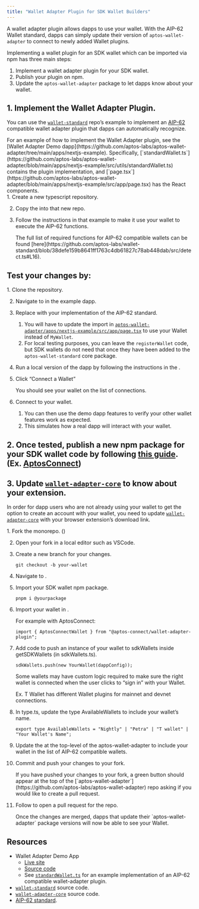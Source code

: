 ```yaml
---
title: "Wallet Adapter Plugin for SDK Wallet Builders"
---
```


A wallet adapter plugin allows dapps to use your wallet. With the AIP-62 Wallet standard, dapps can simply update their version of `aptos-wallet-adapter` to connect to newly added Wallet plugins.


Implementing a wallet plugin for an SDK wallet which can be imported via npm has three main steps:

1. Implement a wallet adapter plugin for your SDK wallet.
2. Publish your plugin on npm.
3. Update the `aptos-wallet-adapter` package to let dapps know about your wallet.

## 1. Implement the Wallet Adapter Plugin.

You can use the [`wallet-standard`](https://github.com/aptos-labs/wallet-standard) repo’s example to implement an [AIP-62](https://github.com/aptos-foundation/AIPs/blob/main/aips/aip-62.md) compatible wallet adapter plugin that dapps can automatically recognize.

<Aside type="note">
  For an example of how to implement the Wallet Adapter plugin, see the [Wallet Adapter Demo dapp](https://github.com/aptos-labs/aptos-wallet-adapter/tree/main/apps/nextjs-example). Specifically, [`standardWallet.ts`](https://github.com/aptos-labs/aptos-wallet-adapter/blob/main/apps/nextjs-example/src/utils/standardWallet.ts) contains the plugin implementation, and [`page.tsx`](https://github.com/aptos-labs/aptos-wallet-adapter/blob/main/apps/nextjs-example/src/app/page.tsx) has the React components.
</Aside>

<Steps>
  1. Create a new typescript repository.

  2. Copy the  into that new repo.

  3. Follow the instructions in that example to make it use your wallet to execute the AIP-62 functions.

     <Aside type="note">
       The full list of required functions for AIP-62 compatible wallets can be found [here](https://github.com/aptos-labs/wallet-standard/blob/38defe159b8641ff1763c4db61827c78ab448dab/src/detect.ts#L16).
     </Aside>
</Steps>

## Test your changes by:

<Steps>
  1. Clone the  repository.

  2. Navigate to  in the example dapp.

  3. Replace  with your implementation of the AIP-62 standard.

     1. You will have to update the import in [`aptos-wallet-adapter/apps/nextjs-example/src/app/page.tsx`](https://github.com/aptos-labs/aptos-wallet-adapter/blob/main/apps/nextjs-example/src/app/page.tsx) to use your Wallet instead of `MyWallet`.
     2. For local testing purposes, you can leave the `registerWallet` code, but SDK wallets do not need that once they have been added to the `aptos-wallet-standard` core package.

  4. Run a local version of the dapp by following the instructions in the .

  5. Click “Connect a Wallet”

     You should see your wallet on the list of connections.

  6. Connect to your wallet.

     1. You can then use the demo dapp features to verify your other wallet features work as expected.
     2. This simulates how a real dapp will interact with your wallet.
</Steps>

## 2. Once tested, publish a new npm package for your SDK wallet code by following [this guide](https://docs.npmjs.com/creating-and-publishing-scoped-public-packages). (Ex. [AptosConnect](https://www.npmjs.com/package/@aptos-connect/wallet-adapter-plugin))

## 3. Update [`wallet-adapter-core`](https://github.com/aptos-labs/aptos-wallet-adapter/tree/main/packages/wallet-adapter-core) to know about your extension.

In order for dapp users who are not already using your wallet to get the option to create an account with your wallet, you need to update [`wallet-adapter-core`](https://github.com/aptos-labs/aptos-wallet-adapter/tree/main/packages/wallet-adapter-core) with your browser extension’s download link.

<Steps>
  1. Fork the  monorepo. ()

  2. Open your fork in a local editor such as VSCode.

  3. Create a new branch for your changes.

     ```shellscript filename="Terminal"
     git checkout -b your-wallet
     ```

  4. Navigate to .

  5. Import your SDK wallet npm package.

     ```shellscript filename="Terminal"
     pnpm i @yourpackage
     ```

  6. Import your wallet in .

     For example with AptosConnect:

     ```tsx filename="Example.tsx"
     import { AptosConnectWallet } from "@aptos-connect/wallet-adapter-plugin";
     ```

  7. Add code to push an instance of your wallet to sdkWallets inside getSDKWallets (in sdkWallets.ts).

     ```tsx filename="Example.tsx"
     sdkWallets.push(new YourWallet(dappConfig));
     ```

     <Aside type="caution">
       Some wallets may have custom logic required to make sure the right wallet is connected when the user clicks to “sign in” with your Wallet.

       Ex. T Wallet has different Wallet plugins for mainnet and devnet connections.
     </Aside>

  8. In type.ts, update the type AvailableWallets to include your wallet’s name.

     ```tsx filename="Example.tsx"
     export type AvailableWallets = "Nightly" | "Petra" | "T wallet" | "Your Wallet's Name";
     ```

  9. Update the  at the top-level of the aptos-wallet-adapter to include your wallet in the list of AIP-62 compatible wallets.

  10. Commit and push your changes to your fork.

      <Aside type="note">
        If you have pushed your changes to your fork, a green button should appear at the top of the [`aptos-wallet-adapter`](https://github.com/aptos-labs/aptos-wallet-adapter) repo asking if you would like to create a pull request.
      </Aside>

  11. Follow  to open a pull request for the  repo.

      <Aside type="note">
        Once the changes are merged, dapps that update their `aptos-wallet-adapter` package versions will now be able to see your Wallet.
      </Aside>
</Steps>

## Resources

- Wallet Adapter Demo App
  - [Live site](https://aptos-labs.github.io/aptos-wallet-adapter)
  - [Source code](https://github.com/aptos-labs/aptos-wallet-adapter/tree/main/apps/nextjs-example)
  - See [`standardWallet.ts`](https://github.com/aptos-labs/aptos-wallet-adapter/blob/main/apps/nextjs-example/src/utils/standardWallet.ts) for an example implementation of an AIP-62 compatible wallet-adapter plugin.
- [`wallet-standard`](https://github.com/aptos-labs/wallet-standard) source code.
- [`wallet-adapter-core`](https://github.com/aptos-labs/aptos-wallet-adapter/tree/main/packages/wallet-adapter-core) source code.
- [AIP-62 standard](https://github.com/aptos-foundation/AIPs/blob/main/aips/aip-62.md).

